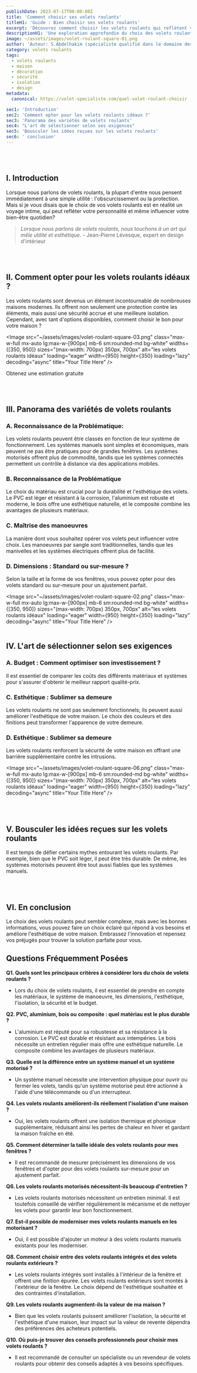 ```yaml
---
publishDate: 2023-07-17T00:00:00Z
title: 'Comment choisir ses volets roulants'
titleH1: 'Guide : Bien choisir ses volets roulants'
excerpt: 'Découvrez comment choisir les volets roulants qui reflètent votre personnalité et améliorent votre expérience quotidienne.'
descriptionH1: 'Une exploration approfondie du choix des volets roulants, alliant tradition, esthétique et innovation. Découvrez comment choisir les volets roulants qui reflètent votre personnalité et améliorent votre expérience quotidienne.'
image: ~/assets/images/volet-roulant-square-01.png
author: 'Auteur: S.Abdelhakim (spécialiste qualifié dans le domaine des volets roulants)'
category: volets roulants
tags:
  - volets roulants
  - maison
  - décoration
  - sécurité
  - isolation
  - design
metadata:
  canonical: https://volet-specialiste.com/quel-volet-roulant-choisir

sec1: 'Introduction'
sec2: 'Comment opter pour les volets roulants idéaux ?'
sec3: 'Panorama des variétés de volets roulants'
sec4: "L'art de sélectionner selon ses exigences"
sec5: 'Bousculer les idées reçues sur les volets roulants'
sec6: ' conclusion'
---
```



<a id="section1"></a>
<br />
<br />

## I. **Introduction**

Lorsque nous parlons de volets roulants, la plupart d'entre nous pensent immédiatement à une simple utilité : l'obscurcissement ou la protection. Mais si je vous disais que le choix de vos volets roulants est en réalité un voyage intime, qui peut refléter votre personnalité et même influencer votre bien-être quotidien?

> _Lorsque nous parlons de volets roulants, nous touchons à un art qui mêle utilité et esthétique._ - Jean-Pierre Lévesque, expert en design d'intérieur

<a id="section2"></a>
<br />
<br />

## II. Comment opter pour les volets roulants idéaux ?

Les volets roulants sont devenus un élément incontournable de nombreuses maisons modernes. Ils offrent non seulement une protection contre les éléments, mais aussi une sécurité accrue et une meilleure isolation. Cependant, avec tant d'options disponibles, comment choisir le bon pour votre maison ?

<Image
  src="~/assets/images/volet-roulant-square-03.png"
  class="max-w-full mx-auto lg:max-w-[900px] mb-6 sm:rounded-md bg-white"
  widths={[350, 950]}
  sizes="(max-width: 700px) 350px, 700px"
  alt="les volets roulants idéaux"
  loading="eager"
  width={950}
  height={350}
  loading="lazy"
  decoding="async"
  title="Your Title Here"
/>

<div class="md:hidden">
  <TelMob
    callToAction={{
      text: 'Appelez Nous',
      href: 'tel:01 85 49 07 07',
    }}
  >
    <Fragment slot="title">Obtenez une estimation gratuite</Fragment>
  </TelMob>
</div>

<a id="section3"></a>
<br />
<br />

## III. **Panorama des variétés de volets roulants**

### A. **Reconnaissance de la Problématique:**

Les volets roulants peuvent être classés en fonction de leur système de fonctionnement. Les systèmes manuels sont simples et économiques, mais peuvent ne pas être pratiques pour de grandes fenêtres. Les systèmes motorisés offrent plus de commodité, tandis que les systèmes connectés permettent un contrôle à distance via des applications mobiles.

### B. **Reconnaissance de la Problématique**

Le choix du matériau est crucial pour la durabilité et l'esthétique des volets. Le PVC est léger et résistant à la corrosion, l'aluminium est robuste et moderne, le bois offre une esthétique naturelle, et le composite combine les avantages de plusieurs matériaux.

### C. **Maîtrise des manoeuvres**

La manière dont vous souhaitez opérer vos volets peut influencer votre choix. Les manoeuvres par sangle sont traditionnelles, tandis que les manivelles et les systèmes électriques offrent plus de facilité.

### D. **Dimensions : Standard ou sur-mesure ?**

Selon la taille et la forme de vos fenêtres, vous pouvez opter pour des volets standard ou sur-mesure pour un ajustement parfait.

<Image
  src="~/assets/images/volet-roulant-square-02.png"
  class="max-w-full mx-auto lg:max-w-[900px] mb-6 sm:rounded-md bg-white"
  widths={[350, 950]}
  sizes="(max-width: 700px) 350px, 700px"
  alt="les volets roulants idéaux"
  loading="eager"
  width={950}
  height={350}
  loading="lazy"
  decoding="async"
  title="Your Title Here"
/>
<a id="section4"></a>
<br />
<br />

## IV. **L'art de sélectionner selon ses exigences**

### A. **Budget : Comment optimiser son investissement ?**

Il est essentiel de comparer les coûts des différents matériaux et systèmes pour s'assurer d'obtenir le meilleur rapport qualité-prix.

### C. **Esthétique : Sublimer sa demeure**

Les volets roulants ne sont pas seulement fonctionnels; ils peuvent aussi améliorer l'esthétique de votre maison. Le choix des couleurs et des finitions peut transformer l'apparence de votre demeure.

### D. **Esthétique : Sublimer sa demeure**

Les volets roulants renforcent la sécurité de votre maison en offrant une barrière supplémentaire contre les intrusions.

<Image
  src="~/assets/images/volet-roulant-square-06.png"
  class="max-w-full mx-auto lg:max-w-[900px] mb-6 sm:rounded-md bg-white"
  widths={[350, 950]}
  sizes="(max-width: 700px) 350px, 700px"
  alt="les volets roulants idéaux"
  loading="eager"
  width={950}
  height={350}
  loading="lazy"
  decoding="async"
  title="Your Title Here"
/>

<a id="section5"></a>
<br />
<br />

## V. **Bousculer les idées reçues sur les volets roulants**

Il est temps de défier certains mythes entourant les volets roulants. Par exemple, bien que le PVC soit léger, il peut être très durable. De même, les systèmes motorisés peuvent être tout aussi fiables que les systèmes manuels.

<a id="section6"></a>
<br />
<br />

## VI. **En conclusion**

Le choix des volets roulants peut sembler complexe, mais avec les bonnes informations, vous pouvez faire un choix éclairé qui répond à vos besoins et améliore l'esthétique de votre maison. Embrassez l'innovation et repensez vos préjugés pour trouver la solution parfaite pour vous.

## Questions Fréquemment Posées

**Q1. Quels sont les principaux critères à considérer lors du choix de volets roulants ?**

- Lors du choix de volets roulants, il est essentiel de prendre en compte les matériaux, le système de manoeuvre, les dimensions, l'esthétique, l'isolation, la sécurité et le budget.

**Q2. PVC, aluminium, bois ou composite : quel matériau est le plus durable ?**

- L'aluminium est réputé pour sa robustesse et sa résistance à la corrosion. Le PVC est durable et résistant aux intempéries. Le bois nécessite un entretien régulier mais offre une esthétique naturelle. Le composite combine les avantages de plusieurs matériaux.

**Q3. Quelle est la différence entre un système manuel et un système motorisé ?**

- Un système manuel nécessite une intervention physique pour ouvrir ou fermer les volets, tandis qu'un système motorisé peut être actionné à l'aide d'une télécommande ou d'un interrupteur.

**Q4. Les volets roulants améliorent-ils réellement l'isolation d'une maison ?**

- Oui, les volets roulants offrent une isolation thermique et phonique supplémentaire, réduisant ainsi les pertes de chaleur en hiver et gardant la maison fraîche en été.

**Q5. Comment déterminer la taille idéale des volets roulants pour mes fenêtres ?**

- Il est recommandé de mesurer précisément les dimensions de vos fenêtres et d'opter pour des volets roulants sur-mesure pour un ajustement parfait.

**Q6. Les volets roulants motorisés nécessitent-ils beaucoup d'entretien ?**

- Les volets roulants motorisés nécessitent un entretien minimal. Il est toutefois conseillé de vérifier régulièrement le mécanisme et de nettoyer les volets pour garantir leur bon fonctionnement.

**Q7. Est-il possible de moderniser mes volets roulants manuels en les motorisant ?**

- Oui, il est possible d'ajouter un moteur à des volets roulants manuels existants pour les moderniser.

**Q8. Comment choisir entre des volets roulants intégrés et des volets roulants extérieurs ?**

- Les volets roulants intégrés sont installés à l'intérieur de la fenêtre et offrent une finition épurée. Les volets roulants extérieurs sont montés à l'extérieur de la fenêtre. Le choix dépend de l'esthétique souhaitée et des contraintes d'installation.

**Q9. Les volets roulants augmentent-ils la valeur de ma maison ?**

- Bien que les volets roulants puissent améliorer l'isolation, la sécurité et l'esthétique d'une maison, leur impact sur la valeur de revente dépendra des préférences des acheteurs potentiels.

**Q10. Où puis-je trouver des conseils professionnels pour choisir mes volets roulants ?**

- Il est recommandé de consulter un spécialiste ou un revendeur de volets roulants pour obtenir des conseils adaptés à vos besoins spécifiques.

